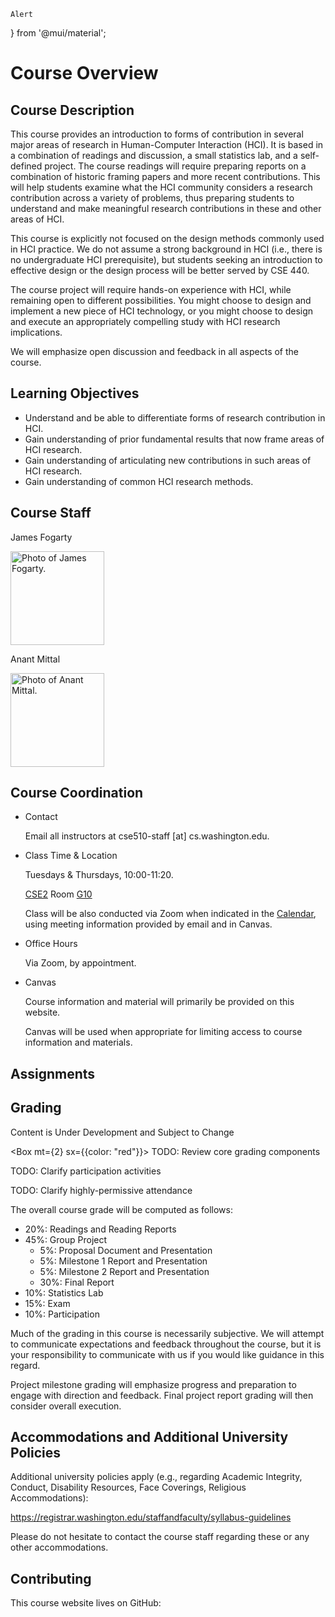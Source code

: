 



    Alert
} from '@mui/material';

# Course Overview

## Course Description

This course provides an introduction to forms of contribution in several major areas of research in Human-Computer Interaction (HCI).
It is based in a combination of readings and discussion, a small statistics lab, and a self-defined project.
The course readings will require preparing reports on a combination of historic framing papers and more recent contributions.
This will help students examine what the HCI community considers a research contribution across a variety of problems,
thus preparing students to understand and make meaningful research contributions in these and other areas of HCI.

This course is explicitly not focused on the design methods commonly used in HCI practice.
We do not assume a strong background in HCI (i.e., there is no undergraduate HCI prerequisite),
but students seeking an introduction to effective design or the design process will be better served by CSE 440.

The course project will require hands-on experience with HCI, while remaining open to different possibilities.
You might choose to design and implement a new piece of HCI technology,
or you might choose to design and execute an appropriately compelling study with HCI research implications.

We will emphasize open discussion and feedback in all aspects of the course.

## Learning Objectives

<!-- TODO These are not actually "learning objectives",
          because they don't meet Brett's criterion of being demonstrable. -->

- Understand and be able to differentiate forms of research contribution in HCI.
- Gain understanding of prior fundamental results that now frame areas of HCI research.
- Gain understanding of articulating new contributions in such areas of HCI research.
- Gain understanding of common HCI research methods.

## Course Staff

<Box display="flex" flexDirection="row">
    <Box marginTop={-2} marginBottom={-2} marginRight={2}>
        <p>James Fogarty</p>
        <p><img src={pathPhotoJames} height="150" alt="Photo of James Fogarty."/></p>
    </Box>
    <Box marginTop={-2} marginBottom={-2} marginRight={2}>
        <p>Anant Mittal</p>
        <p><img src={pathPhotoAnant} height="150" alt="Photo of Anant Mittal."/></p>
    </Box>
</Box>

## Course Coordination

- Contact

  Email all instructors at cse510-staff [at] cs.washington.edu.

- Class Time & Location

  Tuesdays & Thursdays, 10:00-11:20.

  [CSE2](https://www.washington.edu/maps/#!/cse2) Room [G10](https://www.washington.edu/classroom/CSE2+G010)

  Class will be also conducted via Zoom when indicated in the [Calendar](/calendar),
  using meeting information provided by email and in Canvas.

- Office Hours

  Via Zoom, by appointment.

- Canvas

  <p><CourseInformationLink linkName='linkCanvas' /></p>

  Course information and material will primarily be provided on this website.

  Canvas will be used when appropriate for limiting access to course information and materials.

## Assignments

<AssignmentsOverview />

## Grading

<Alert severity='error'>Content is Under Development and Subject to Change</Alert>

<Box mt={2} sx={{color: "red"}}>
TODO: Review core grading components

TODO: Clarify participation activities

TODO: Clarify highly-permissive attendance
</Box>

The overall course grade will be computed as follows:

- 20%: Readings and Reading Reports
- 45%: Group Project
  - 5%: Proposal Document and Presentation
  - 5%: Milestone 1 Report and Presentation
  - 5%: Milestone 2 Report and Presentation
  - 30%: Final Report
- 10%: Statistics Lab
- 15%: Exam
- 10%: Participation

Much of the grading in this course is necessarily subjective.
We will attempt to communicate expectations and feedback throughout the course,
but it is your responsibility to communicate with us if you would like guidance in this regard.

Project milestone grading will emphasize progress and preparation to engage with direction and feedback.
Final project report grading will then consider overall execution.

## Accommodations and Additional University Policies

Additional university policies apply 
(e.g., regarding Academic Integrity, Conduct, Disability Resources, Face Coverings, Religious Accommodations):

<https://registrar.washington.edu/staffandfaculty/syllabus-guidelines>

Please do not hesitate to contact the course staff regarding these or any other accommodations.

## Contributing

This course website lives on GitHub:

<p><CourseInformationLink linkName='linkGitHub' /></p>
